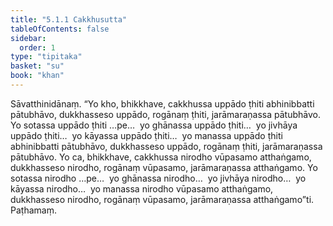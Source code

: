 ```yaml
---
title: "5.1.1 Cakkhusutta"
tableOfContents: false
sidebar:
  order: 1
type: "tipitaka"
basket: "su"
book: "khan"
---
```



<DynamicBreadcrumb />

<Division number="312" book="khan">

<Paragraph number="1068" book="khan">
Sāvatthinidānaṃ. “Yo kho, bhikkhave, cakkhussa uppādo ṭhiti abhinibbatti pātubhāvo, dukkhasseso uppādo, rogānaṃ ṭhiti, jarāmaraṇassa pātubhāvo. Yo sotassa uppādo ṭhiti …pe…  yo ghānassa uppādo ṭhiti…  yo jivhāya uppādo ṭhiti…  yo kāyassa uppādo ṭhiti…  yo manassa uppādo ṭhiti abhinibbatti pātubhāvo, dukkhasseso uppādo, rogānaṃ ṭhiti, jarāmaraṇassa pātubhāvo. Yo ca, bhikkhave, cakkhussa nirodho vūpasamo atthaṅgamo, dukkhasseso nirodho, rogānaṃ vūpasamo, jarāmaraṇassa atthaṅgamo. Yo sotassa nirodho …pe…  yo ghānassa nirodho…  yo jivhāya nirodho…  yo kāyassa nirodho…  yo manassa nirodho vūpasamo atthaṅgamo, dukkhasseso nirodho, rogānaṃ vūpasamo, jarāmaraṇassa atthaṅgamo”ti.

</Paragraph>
</Division>

<Paragraph number="1069" type="center" book="khan">
Paṭhamaṃ.
</Paragraph>